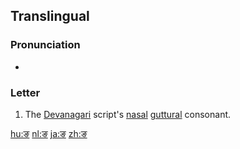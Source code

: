 {{Devanagari character info|hex=919|name=DEVANAGARI LETTER NGA|image=[[File:Deva-ङ-order.gif|100px]]}}
{{also|ड|ड़|इ}}
==Translingual==

===Pronunciation===
* {{IPA|/ŋə/|lang=mul}} {{qualifier|may vary by language}}

===Letter===
{{mul-deva|ṅa}}

# The [[Devanagari]] script's [[nasal]] [[guttural]] consonant.

[[hu:ङ]]
[[nl:ङ]]
[[ja:ङ]]
[[zh:ङ]]